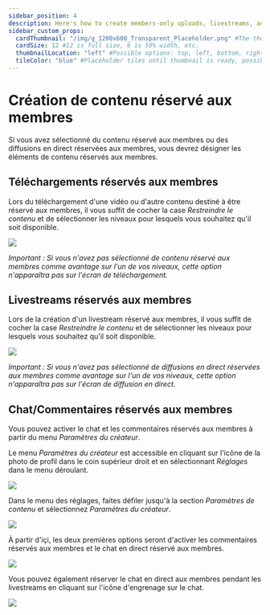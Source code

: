 ```yaml
---
sidebar_position: 4
description: Here's how to create members-only uploads, livestreams, and chat.
sidebar_custom_props:
  cardThumbnail: "/img/g_1200x600_Transparent_Placeholder.png" #The thumbnail on the category card.
  cardSize: 12 #12 is full size, 6 is 50% width, etc.
  thumbnailLocation: "left" #Possible options: top, left, bottom, right, none
  tileColor: "blue" #Placeholder tiles until thumbnail is ready, possible options: blue, cream, darkpurple, lightpurple, mauve, orange, pink, none
---
```


# Création de contenu réservé aux membres

Si vous avez sélectionné du contenu réservé aux membres ou des diffusions en direct réservées aux membres, vous devrez désigner les éléments de contenu réservés aux membres.

## Téléchargements réservés aux membres

Lors du téléchargement d'une vidéo ou d'autre contenu destiné à être réservé aux membres, il vous suffit de cocher la case *Restreindre le contenu* et de sélectionner les niveaux pour lesquels vous souhaitez qu'il soit disponible.

![](https://i.imgur.com/BBDkllL.png)

*Important : Si vous n'avez pas sélectionné de contenu réservé aux membres comme avantage sur l'un de vos niveaux, cette option n'apparaîtra pas sur l'écran de téléchargement.*

## Livestreams réservés aux membres

Lors de la création d'un livestream réservé aux membres, il vous suffit de cocher la case *Restreindre le contenu* et de sélectionner les niveaux pour lesquels vous souhaitez qu'il soit disponible.

![](https://i.imgur.com/BBDkllL.png)

*Important : Si vous n'avez pas sélectionné de diffusions en direct réservées aux membres comme avantage sur l'un de vos niveaux, cette option n'apparaîtra pas sur l'écran de diffusion en direct.*

## Chat/Commentaires réservés aux membres

Vous pouvez activer le chat et les commentaires réservés aux membres à partir du menu *Paramètres du créateur*.

Le menu *Paramètres du créateur* est accessible en cliquant sur l'icône de la photo de profil dans le coin supérieur droit et en sélectionnant *Réglages* dans le menu déroulant.

![](https://i.imgur.com/Bmqh81Y.jpg)

Dans le menu des réglages, faites défiler jusqu'à la section *Paramètres de contenu* et sélectionnez *Paramètres du créateur*.

![](https://i.imgur.com/D33SuN0.png)

À partir d'içi, les deux premières options seront d'activer les commentaires réservés aux membres et le chat en direct réservé aux membres.

![](https://i.imgur.com/tTLmFCT.png)

Vous pouvez également réserver le chat en direct aux membres pendant les livestreams en cliquant sur l'icône d'engrenage sur le chat.

![](https://i.imgur.com/JSFicSW.png)
